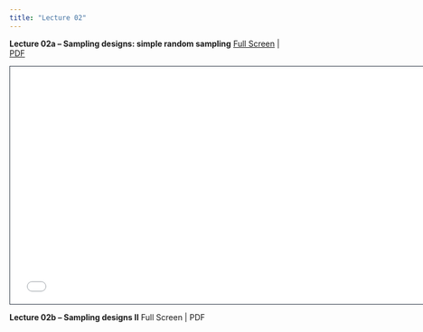 ```yaml
---
title: "Lecture 02"
---
```


**Lecture 02a -- Sampling designs: simple random sampling** [Full Screen](Lecture-02a.qmd) | [PDF](Lecture-02a.pdf) 

```{=html}
<iframe class="slide-deck" src="Lecture-02a.html" height="420" width="747" style="border: 1px solid #2e3846;"></iframe>
``` 

**Lecture 02b -- Sampling designs II** Full Screen | PDF
